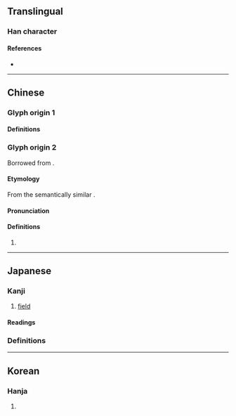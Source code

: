 {{character info}}
==Translingual==

===Han character===
{{Han char|rn=102|rad=田|as=05|sn=10|four=|canj=HAW|ids=⿱白田}}

====References====
* {{Han ref|kx=0761.191|dkj=21827|dj=1202.120|hdz=42648.021|uh=7560|ud=30048}}

----

==Chinese==

===Glyph origin 1===

====Definitions====
{{zh-see|甾|v}}

===Glyph origin 2===
{{zh-forms}}
Borrowed from {{bor|zh|ja|畠}}.

====Etymology====
From the semantically similar {{zh-l|田|[[field]]}}.

====Pronunciation====
{{zh-pron
|m=tián
|c=tin4
|cat=
}}

====Definitions====
{{zh-hanzi}}

# {{zh-used2|n|1p=Japanese}}

----

==Japanese==

===Kanji===
{{ja-kanji|grade=|rs=白05}}

# [[field]]

====Readings====
{{ja-readings
|kanyoon=はく
|kun=はた-, はたけ-
}}

===Definitions===
{{ja-kanjitab|はたけ|yomi=k}}
{{ja-see|畑|key=はたけ}}

----

==Korean==

===Hanja===
{{ko-hanja|hangeul=[[전]]|eumhun=|rv=jeon|mr=chŏn|y=cen}}

# {{rfdef|ko|sort=白05}}